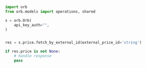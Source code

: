 ```python FetchPriceExternalId.py
import orb
from orb.models import operations, shared

s = orb.Orb(
    api_key_auth="",
)


res = s.price.fetch_by_external_id(external_price_id='string')

if res.price is not None:
    # handle response
    pass
```
